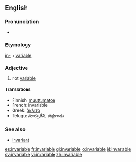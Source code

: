 ==English==

===Pronunciation===
*{{audio|en-us-invariable.ogg|Audio (US)}}

=== Etymology ===
[[in-]] + [[variable]]

=== Adjective ===
{{en-adj}}

# not [[variable]]

==== Translations ====
*Finnish: [[muuttumaton]]
*French: invariable
*Greek: [[άκλιτο]]
*Telugu: మార్పులేని, జిడ్డుగాడు

===See also===
*[[invariant]]<!-- or is it a synonym? -->

[[es:invariable]]
[[fr:invariable]]
[[gl:invariable]]
[[io:invariable]]
[[id:invariable]]
[[sv:invariable]]
[[vi:invariable]]
[[zh:invariable]]